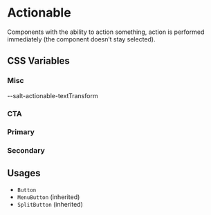 

<Meta title="Documentation/Styles and Theming/Characteristics/Actionable" />

# Actionable

Components with the ability to action something, action is performed
immediately (the component doesn’t stay selected).

## CSS Variables

### Misc

<Canvas>
  <Story name="Misc">
    <DocGrid>
      <CursorBlock cursor="--salt-actionable-cursor-hover" />
      <CursorBlock cursor="--salt-actionable-cursor-active" />
      <CursorBlock cursor="--salt-actionable-cursor-disabled" />
      <LetterSpacingBlock letterSpacing="--salt-actionable-letterSpacing" />
      <TextAlignBlock textAlign="--salt-actionable-textAlign" />
      <BlankBlockCell />
      <BlankBlockCode>--salt-actionable-textTransform</BlankBlockCode>
    </DocGrid>
  </Story>
</Canvas>

### CTA

<Canvas>
  <Story name="CTA Variant">
    <DocGrid>
      <ColorBlock colorVar="--salt-actionable-cta-foreground" />
      <ColorBlock colorVar="--salt-actionable-cta-foreground-hover" />
      <ColorBlock colorVar="--salt-actionable-cta-foreground-active" />
      <ColorBlock colorVar="--salt-actionable-cta-foreground-disabled" />
      <ColorBlock colorVar="--salt-actionable-cta-background" />
      <ColorBlock colorVar="--salt-actionable-cta-background-hover" />
      <ColorBlock colorVar="--salt-actionable-cta-background-active" />
      <ColorBlock colorVar="--salt-actionable-cta-background-disabled" />
      <FontWeightBlock fontWeight="--salt-actionable-cta-fontWeight" />
    </DocGrid>
  </Story>
</Canvas>

### Primary

<Canvas>
  <Story name="Primary Variant">
    <DocGrid>
      <ColorBlock colorVar="--salt-actionable-primary-foreground" />
      <ColorBlock colorVar="--salt-actionable-primary-foreground-hover" />
      <ColorBlock colorVar="--salt-actionable-primary-foreground-active" />
      <ColorBlock colorVar="--salt-actionable-primary-foreground-disabled" />
      <ColorBlock colorVar="--salt-actionable-primary-background" />
      <ColorBlock colorVar="--salt-actionable-primary-background-hover" />
      <ColorBlock colorVar="--salt-actionable-primary-background-active" />
      <ColorBlock colorVar="--salt-actionable-primary-background-disabled" />
      <FontWeightBlock fontWeight="--salt-actionable-primary-fontWeight" />
    </DocGrid>
  </Story>
</Canvas>

### Secondary

<Canvas>
  <Story name="Secondary Variant">
    <DocGrid>
      <ColorBlock colorVar="--salt-actionable-secondary-foreground" />
      <ColorBlock colorVar="--salt-actionable-secondary-foreground-hover" />
      <ColorBlock colorVar="--salt-actionable-secondary-foreground-active" />
      <ColorBlock colorVar="--salt-actionable-secondary-foreground-disabled" />
      <ColorBlock colorVar="--salt-actionable-secondary-background-hover" />
      <ColorBlock colorVar="--salt-actionable-secondary-background-active" />
      <ColorBlock colorVar="--salt-actionable-secondary-background-disabled" />
      <FontWeightBlock fontWeight="--salt-actionable-secondary-fontWeight" />
    </DocGrid>
  </Story>
</Canvas>

## Usages

- `Button`
- `MenuButton` (inherited)
- `SplitButton` (inherited)
